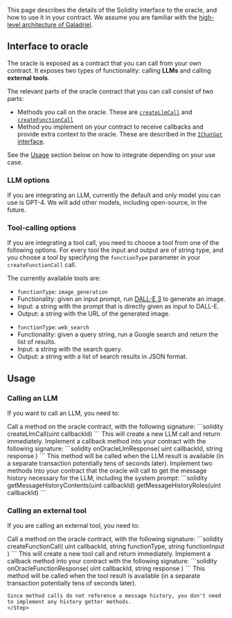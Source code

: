 This page describes the details of the Solidity interface to the oracle, and how to use it in your contract. We assume you are familiar with the [high-level architecture of Galadriel](/how-it-works).

## Interface to oracle

The oracle is exposed as a contract that you can call from your own contract. It exposes two types of functionality: calling **LLMs** and calling **external tools**.

The relevant parts of the oracle contract that you can call consist of two parts:

* Methods you call on the oracle. These are [`createLlmCall`](https://github.com/galadriel-ai/contracts/blob/main/contracts/contracts/ChatOracle.sol#L90C14-L90C27) and [`createFunctionCall`](https://github.com/galadriel-ai/contracts/blob/main/contracts/contracts/ChatOracle.sol#L132)
* Method you implement on your contract to receive callbacks and provide extra context to the oracle. These are described in the [`IChatGpt` interface](https://github.com/galadriel-ai/contracts/blob/main/contracts/contracts/ChatOracle.sol#L7-L28).

See the [Usage](#usage) section below on how to integrate depending on your use case.

### LLM options

If you are integrating an LLM, currently the default and only model you can use is GPT-4. We will add other models, including open-source, in the future.

### Tool-calling options

If you are integrating a tool call, you need to choose a tool from one of the following options. For every tool the input and output are of string type, and you choose a tool by specifying the `functionType` parameter in your `createFunctionCall` call.

The currently available tools are:

<AccordionGroup>
<Accordion title="Image generation">

* `functionType`: `image_generation`
* Functionality: given an input prompt, run [DALL-E 3](https://openai.com/dall-e-3) to generate an image.
* Input: a string with the prompt that is directly given as input to DALL-E.
* Output: a string with the URL of the generated image.

</Accordion>
<Accordion title="Web search">

* `functionType`: `web_search`
* Functionality: given a query string, run a Google search and return the list of results.
* Input: a string with the search query.
* Output: a string with a list of search results in JSON format.

</Accordion>
</AccordionGroup>

## Usage

### Calling an LLM

If you want to call an LLM, you need to:

<Steps>
    <Step>
    Call a method on the oracle contract, with the following signature:
    ```solidity
    createLlmCall(uint callbackId)
    ```
    This will create a new LLM call and return immediately.
    </Step>
    <Step>
    Implement a callback method into your contract with the following signature:
    ```solidity
    onOracleLlmResponse(
        uint callbackId,
        string response
        )
    ```
    This method will be called when the LLM result is available (in a separate transaction potentially tens of seconds later).
    </Step>
    <Step>
    Implement two methods into your contract that the oracle will call to get the message history necessary for the LLM, including the system prompt:
    ```solidity
    getMessageHistoryContents(uint callbackId)
    getMessageHistoryRoles(uint callbackId)
    ```
    </Step>
</Steps>

### Calling an external tool

If you are calling an external tool, you need to:

<Steps>
    <Step>
    Call a method on the oracle contract, with the following signature:
    ```solidity
    createFunctionCall(
        uint callbackId,
        string functionType,
        string functionInput
        )
    ```
    This will create a new tool call and return immediately.
    </Step>
    <Step>
    Implement a callback method into your contract with the following signature:
    ```solidity
    onOracleFunctionResponse(
        uint callbackId,
        string response
        )
    ```
    This method will be called when the tool result is available (in a separate transaction potentially tens of seconds later).

    Since method calls do not reference a message history, you don't need to implement any history getter methods.
    </Step>
</Steps>

